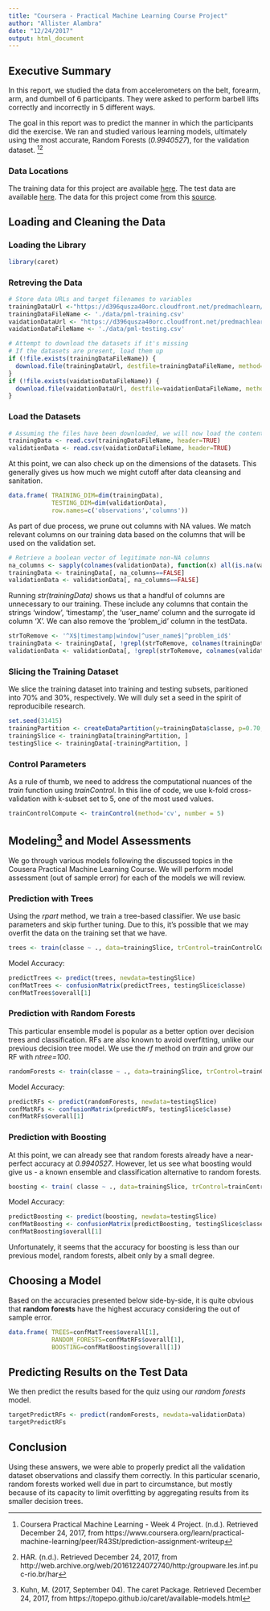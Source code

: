 ```yaml
---
title: "Coursera - Practical Machine Learning Course Project"
author: "Allister Alambra"
date: "12/24/2017"
output: html_document
---
```


## Executive Summary

In this report, we studied the data from accelerometers on the belt, forearm, arm, and dumbell of 6 participants. They were asked to perform barbell lifts correctly and incorrectly in 5 different ways.

The goal in this report was to predict the manner in which the participants did the exercise. We ran and studied various learning models, ultimately using the most accurate, Random Forests (*0.9940527*), for the validation dataset. [^1][^2]

### Data Locations

The training data for this project are available [here](https://d396qusza40orc.cloudfront.net/predmachlearn/pml-training.csv).
The test data are available [here](https://d396qusza40orc.cloudfront.net/predmachlearn/pml-testing.csv).
The data for this project come from this [source](http://groupware.les.inf.puc-rio.br/har).

## Loading and Cleaning the Data

### Loading the Library
```r
library(caret)
```

### Retreving the Data
```r
# Store data URLs and target filenames to variables
trainingDataUrl <-"https://d396qusza40orc.cloudfront.net/predmachlearn/pml-training.csv"
trainingDataFileName <- './data/pml-training.csv'
vaidationDataUrl <- "https://d396qusza40orc.cloudfront.net/predmachlearn/pml-testing.csv"
vaidationDataFileName <- './data/pml-testing.csv'
```
```r
# Attempt to download the datasets if it's missing
# If the datasets are present, load them up
if (!file.exists(trainingDataFileName)) {
  download.file(trainingDataUrl, destfile=trainingDataFileName, method="curl")
}
if (!file.exists(vaidationDataFileName)) {
  download.file(vaidationDataUrl, destfile=vaidationDataFileName, method="curl")
}
```

### Load the Datasets
```r
# Assuming the files have been downloaded, we will now load the contents
trainingData <- read.csv(trainingDataFileName, header=TRUE)
validationData <- read.csv(vaidationDataFileName, header=TRUE)
```

At this point, we can also check up on the dimensions of the datasets. This generally gives us how much we might cutoff after data cleansing and sanitation.
```r
data.frame( TRAINING_DIM=dim(trainingData), 
            TESTING_DIM=dim(validationData), 
            row.names=c('observations','columns'))
```

As part of due process, we prune out columns with NA values. We match relevant columns on our training data based on the columns that will be used on the validation set.
```r

# Retrieve a boolean vector of legitimate non-NA columns
na_columns <- sapply(colnames(validationData), function(x) all(is.na(validationData[,x])==TRUE))
trainingData <- trainingData[, na_columns==FALSE]
validationData <- validationData[, na_columns==FALSE]
```

Running *str(trainingData)* shows us that a handful of columns are unnecessary to our training. These include any columns that contain the strings 'window', 'timestamp', the 'user_name' column and the surrogate id column 'X'. We can also remove the 'problem_id' column in the testData.
```r
strToRemove <- '^X$|timestamp|window|^user_name$|^problem_id$'
trainingData <- trainingData[, !grepl(strToRemove, colnames(trainingData))]
validationData <- validationData[, !grepl(strToRemove, colnames(validationData))]
```

### Slicing the Training Dataset

We slice the training dataset into training and testing subsets, paritioned into 70% and 30%, respectively. We will duly set a seed in the spirit of reproducibile research.
```r
set.seed(31415)
trainingPartition <- createDataPartition(y=trainingData$classe, p=0.70, list=FALSE)
trainingSlice <- trainingData[trainingPartition, ]
testingSlice <- trainingData[-trainingPartition, ]
```

### Control Parameters

As a rule of thumb, we need to address the computational nuances of the *train* function using *trainControl*. In this line of code, we use k-fold cross-validation with k-subset set to 5, one of the most used values.
```r
trainControlCompute <- trainControl(method='cv', number = 5)
```

## Modeling[^3] and Model Assessments

We go through various models following the discussed topics in the Cousera Practical Machine Learning Course. We will perform model assessment (out of sample error) for each of the models we will review.

### Prediction with Trees

Using the *rpart* method, we train a tree-based classifier. We use basic parameters and skip further tuning. Due to this, it's possible that we may overfit the data on the training set that we have.
```r
trees <- train(classe ~ ., data=trainingSlice, trControl=trainControlCompute, method='rpart')
```

Model Accuracy: 
```r
predictTrees <- predict(trees, newdata=testingSlice)
confMatTrees <- confusionMatrix(predictTrees, testingSlice$classe)
confMatTrees$overall[1]
```

### Prediction with Random Forests

This particular ensemble model is popular as a better option over decision trees and classification. RFs are also known to avoid overfitting, unlike our previous decision tree model. We use the *rf* method on *train* and grow our RF with *ntree=100*.

```r
randomForests <- train(classe ~ ., data=trainingSlice, trControl=trainControlCompute, method='rf', ntree=100)
```

Model Accuracy: 
```r
predictRFs <- predict(randomForests, newdata=testingSlice)
confMatRFs <- confusionMatrix(predictRFs, testingSlice$classe)
confMatRFs$overall[1]
```

### Prediction with Boosting

At this point, we can already see that random forests already have a near-perfect accuracy at *0.9940527*. However, let us see what boosting would give us - a known ensemble and classification alternative to random forests.
```r
boosting <- train( classe ~ ., data=trainingSlice, trControl=trainControlCompute, method='gbm')
```

Model Accuracy: 
```r
predictBoosting <- predict(boosting, newdata=testingSlice)
confMatBoosting <- confusionMatrix(predictBoosting, testingSlice$classe)
confMatBoosting$overall[1]
```

Unfortunately, it seems that the accuracy for boosting is less than our previous model, random forests, albeit only by a small degree.

## Choosing a Model

Based on the accuracies presented below side-by-side, it is quite obvious that **random forests** have the highest accuracy considering the out of sample error.
```r
data.frame( TREES=confMatTrees$overall[1],
            RANDOM_FORESTS=confMatRFs$overall[1],
            BOOSTING=confMatBoosting$overall[1])
```

## Predicting Results on the Test Data

We then predict the results based for the quiz using our *random forests* model.
```r
targetPredictRFs <- predict(randomForests, newdata=validationData)
targetPredictRFs
```

## Conclusion

Using these answers, we were able to properly predict all the validation dataset observations and classify them correctly. In this particular scenario, random forests worked well due in part to circumstance, but mostly because of its capacity to limit overfitting by aggregating results from its smaller decision trees.

[^1]: Coursera Practical Machine Learning - Week 4 Project. (n.d.). Retrieved December 24, 2017, from https://www.coursera.org/learn/practical-machine-learning/peer/R43St/prediction-assignment-writeup

[^2]: HAR. (n.d.). Retrieved December 24, 2017, from http://web.archive.org/web/20161224072740/http:/groupware.les.inf.puc-rio.br/har 

[^3]: Kuhn, M. (2017, September 04). The caret Package. Retrieved December 24, 2017, from https://topepo.github.io/caret/available-models.html